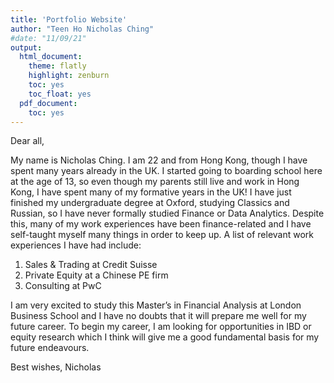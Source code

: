 ```yaml
---
title: 'Portfolio Website'
author: "Teen Ho Nicholas Ching"
#date: "11/09/21"
output:
  html_document:
    theme: flatly
    highlight: zenburn
    toc: yes
    toc_float: yes
  pdf_document:
    toc: yes
---
```

Dear all,

My name is Nicholas Ching. I am 22 and from Hong Kong, though I have spent many years already in the UK. I started going to boarding school here at the age of 13, so even though my parents still live and work in Hong Kong, I have spent many of my formative years in the UK! I have just finished my undergraduate degree at Oxford, studying Classics and Russian, so I have never formally studied Finance or Data Analytics. Despite this, many of my work experiences have been finance-related and I have self-taught myself many things in order to keep up. A list of relevant work experiences I have had include:

1. Sales & Trading at Credit Suisse
2. Private Equity at a Chinese PE firm
3. Consulting at PwC

I am very excited to study this Master's in Financial Analysis at London Business School and I have no doubts that it will prepare me well for my future career. To begin my career, I am looking for opportunities in IBD or equity research which I think will give me a good fundamental basis for my future endeavours. 

Best wishes,
Nicholas
